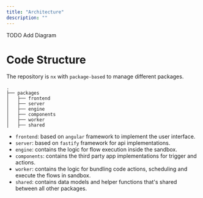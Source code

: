 ```yaml
---
title: "Architecture"
description: ""
---
```


TODO Add Diagram

# Code Structure

The repository is `nx` with `package-based` to manage different packages.

```
.
├── packages
│   ├── frontend
│   ├── server
│   ├── engine
│   ├── components
│   ├── worker
│   ├── shared

```
* `frontend`: based on `angular` framework to implement the user interface.
* `server`: based on `fastify` framework for api implementations.
* `engine`: contains the logic for flow execution inside the sandbox.
* `components`: contains the third party app implementations for trigger and actions.
* `worker`: contains the logic for bundling code actions, scheduling and execute the flows in sandbox.
* `shared`: contains data models and helper functions that's shared between all other packages.
